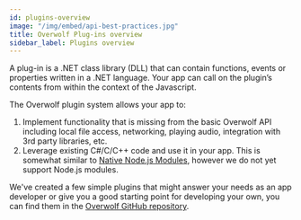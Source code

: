 ```yaml
---
id: plugins-overview
image: "/img/embed/api-best-practices.jpg"
title: Overwolf Plug-ins overview
sidebar_label: Plugins overview
---
```


A plug-in is a .NET class library (DLL) that can contain functions, events or properties written in a .NET language. Your app can call on the plugin’s contents from within the context of the Javascript.

The Overwolf plugin system allows your app to:

1. Implement functionality that is missing from the basic Overwolf API including local file access, networking, playing audio, integration with 3rd party libraries, etc.
2. Leverage existing C#/C/C++ code and use it in your app. This is somewhat similar to [Native Node.js Modules](https://blog.risingstack.com/writing-native-node-js-modules/), however we do not yet support Node.js modules. 

We've created a few simple plugins that might answer your needs as an app developer or give you a good starting point for developing your own, you can find them in the [Overwolf GitHub repository](https://github.com/overwolf/overwolf-plugins).

